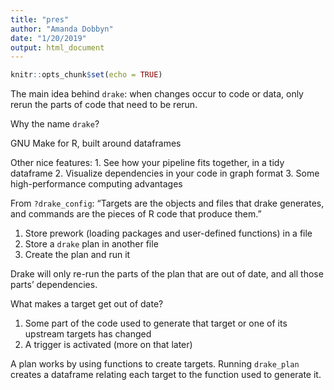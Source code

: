 ```yaml
---
title: "pres"
author: "Amanda Dobbyn"
date: "1/20/2019"
output: html_document
---
```


```r
knitr::opts_chunk$set(echo = TRUE)
```

The main idea behind `drake`: when changes occur to code or data, only rerun the parts of code that need to be rerun.

Why the name `drake`?

GNU Make for R, built around dataframes


Other nice features:
1. See how your pipeline fits together, in a tidy dataframe
2. Visualize dependencies in your code in graph format
3. Some high-performance computing advantages


From `?drake_config`: "Targets are the objects and files that drake generates, and commands are the pieces of R code that produce them."

1. Store prework (loading packages and user-defined functions) in a file
2. Store a `drake` plan in another file
3. Create the plan and run it

Drake will only re-run the parts of the plan that are out of date, and all those parts' dependencies.

What makes a target get out of date?

1. Some part of the code used to generate that target or one of its upstream targets has changed
2. A trigger is activated (more on that later)

A plan works by using functions to create targets. 
Running `drake_plan` creates a dataframe relating each target to the function used to generate it.

